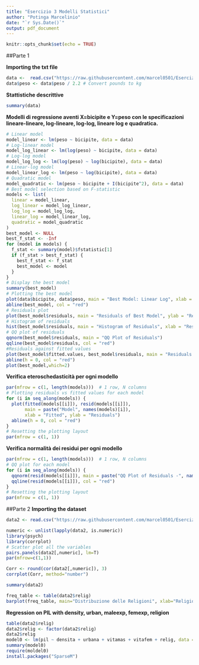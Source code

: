 ```yaml
---
title: "Esercizio 3 Modelli Statistici"
author: "Potinga Marcelinio"
date: "`r Sys.Date()`"
output: pdf_document
---
```


```r
knitr::opts_chunk$set(echo = TRUE)
```

##Parte 1

**Importing the txt file**
```r
data <-  read.csv("https://raw.githubusercontent.com/marcel0501/Esercizi-Mod-Stat/refs/heads/main/ANTROP.TXT", sep="\t")
data$peso <- data$peso / 2.2 # Convert pounds to kg
```

**Stattistiche descrittive**
```r
summary(data)
```

**Modelli di regressione aventi X=bicipite e Y=peso con le specificazioni lineare-lineare, log-lineare, log-log, lineare log e quadratica. **
```r
# Linear model
model_linear <- lm(peso ~ bicipite, data = data)
# Log-linear model
model_log_linear <- lm(log(peso) ~ bicipite, data = data)
# Log-log model
model_log_log <- lm(log(peso) ~ log(bicipite), data = data)
# Linear-log model
model_linear_log <- lm(peso ~ log(bicipite), data = data)
# Quadratic model
model_quadratic <- lm(peso ~ bicipite + I(bicipite^2), data = data)
# Best model selection based on F-statistic
models <- list(
  linear = model_linear,
  log_linear = model_log_linear,
  log_log = model_log_log,
  linear_log = model_linear_log,
  quadratic = model_quadratic
)
best_model <- NULL
best_f_stat <- -Inf
for (model in models) {
  f_stat <- summary(model)$fstatistic[1]
  if (f_stat > best_f_stat) {
    best_f_stat <- f_stat
    best_model <- model
  }
}
# Display the best model
summary(best_model)
# Plotting the best model
plot(data$bicipite, data$peso, main = "Best Model: Linear Log", xlab = "Bicipite", ylab = "Peso")
abline(best_model, col = "red")
# Residuals plot
plot(best_model$residuals, main = "Residuals of Best Model", ylab = "Residuals", xlab = "Index")
# Histogram of residuals
hist(best_model$residuals, main = "Histogram of Residuals", xlab = "Residuals", breaks = 20)
# QQ plot of residuals
qqnorm(best_model$residuals, main = "QQ Plot of Residuals")
qqline(best_model$residuals, col = "red")
#Residuals against fitted values
plot(best_model$fitted.values, best_model$residuals, main = "Residuals vs Fitted Values", xlab = "Fitted Values", ylab = "Residuals")
abline(h = 0, col = "red")
plot(best_model,which=2)
```

**Verifica eteroschedasticità per ogni modello**

```r
par(mfrow = c(1, length(models)))  # 1 row, N columns
# Plotting residuals vs fitted values for each model
for (i in seq_along(models)) {
  plot(fitted(models[[i]]), resid(models[[i]]),
       main = paste("Model", names(models)[i]),
       xlab = "Fitted", ylab = "Residuals")
  abline(h = 0, col = "red")
}
# Resetting the plotting layout 
par(mfrow = c(1, 1))
```
**Verifica normalità dei residui per ogni modello**
```r
par(mfrow = c(1, length(models)))  # 1 row, N columns
# QQ plot for each model
for (i in seq_along(models)) {
  qqnorm(resid(models[[i]]), main = paste("QQ Plot of Residuals -", names(models)[i]))
  qqline(resid(models[[i]]), col = "red")
}
# Resetting the plotting layout
par(mfrow = c(1, 1))
```


##Parte 2
**Importing the dataset**
```r
data2 <- read.csv("https://raw.githubusercontent.com/marcel0501/Esercizi-Mod-Stat/refs/heads/main/nazioni.csv", sep=";")
```

```r
numeric <- unlist(lapply(data2, is.numeric))
library(psych)
library(corrplot)
# Scatter plot all the variables
pairs.panels(data2[,numeric], lm=T)
par(mfrow=c(1,1))

Corr <- round(cor(data2[,numeric]), 3)
corrplot(Corr, method="number")

summary(data2)

freq_table <- table(data2$relig)
barplot(freq_table, main="Distribuzione delle Religioni", xlab="Religione", ylab="Frequenza", col=rainbow(length(freq_table)))
```
**Regression on PIL with density, urban, maleexp, femexp, religion**
```r
table(data2$relig)
data2$relig <- factor(data2$relig)
data2$relig
model0 <- lm(pil ~ densita + urbana + vitamas + vitafem + relig, data = data2)
summary(model0)
require(moldel0)
install.packages("SparseM")

```
